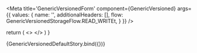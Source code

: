 
<Meta 
  title='GenericVersionedForm' 
  component={GenericVersioned}
  args={{
    values: {
      name: '', 
      additionalHeaders: [],
      flow: GenericVersionedStorageFlow.READ_WRITEt, 
    }
  }}
/>



<ArgsTable of={GenericVersioned}/>

  return (
    <>
    <GenericVersioned values={args.values}/>
    </>
  )
}

<Canvas>
  <Story name='Default'>
    {GenericVersionedDefaultStory.bind({})}
  </Story>
</Canvas>